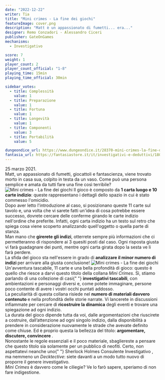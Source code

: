 ```yaml
---
date: "2022-12-22"
writer: Tia
title: "Mini crimes - La fine dei giochi"
featureImage: cover.png
description: "Matt è un appassionato di fumetti... era..."
designer: Remo Conzadori - Alessandro Ciceri
publisher: GateOnGames
mechanisms:
  - Investigativo

score: 7
weight: 1
player_count: 2
player_count_official: "1-8"
playing_time: 15min
playing_time_official: 30min

sidebar_votes:
  - title: Complessità
    value: 1
  - title: Preparazione
    value: 1
  - title: Fortuna
    value: 1
  - title: Longevità
    value: 1
  - title: Componenti
    value: 3
  - title: Portabilità
    value: 5

dungeondice_url: https://www.dungeondice.it/28370-mini-crimes-la-fine-dei-giochi.html
fantasia_url: https://fantasiastore.it/it/investigativi-e-deduttivi/18097-mini-crimes-la-fine-dei-giochi.html
---
```


<Setting>
  25 marzo 2021.
  <br />
  Matt, un appassionato di fumetti, giocattoli e fantascienza, viene trovato
  morto in casa sua, colpito in testa da un vaso. Come può una persona semplice
  e amata da tutti fare una fine così terribile?
</Setting>

<img src="./game1.jpg" alt="Mini crimes - La fine dei giochi" />

<Rules>
  Il gioco è composto da <strong>1 carta luogo e 10 carte indizio</strong>:
  queste rappresentano i dettagli dello spazio in cui è stato commesso
  l'omicidio.
  <br />
  Dopo aver letto l'introduzione al caso, si posizionano queste 11 carte sul
  tavolo e, una volta che vi sarete fatti un'idea di cosa potrebbe essere
  successo, dovrete cercare delle conferme girando le carte indizio nell'ordine
  che preferite. Infatti, ogni carta indizio ha un testo sul retro che spiega
  cosa viene scoperto analizzando quell'oggetto o quella parte di stanza.
  <br />
  Man mano che <strong>girerete gli indizi</strong>, otterrete sempre più
  informazioni che ci permetteranno di rispondere ai 3 quesiti posti dal caso.
  Ogni risposta giusta vi farà guadagnare dei punti, mentre ogni carta girata
  dopo la sesta ve li farà perdere. <br />
  La sfida del gioco sta nell'essere in grado di <strong>
    analizzare il minor numero di indizi
  </strong> per arrivare alla giusta conclusione!
</Rules>

<img src="./game2.jpg" alt="Mini crimes - La fine dei giochi" />

<Feedback>
  Un'avventura tascabile, 11 carte e una bella profondità di gioco: questo è
  quello che riesce a darvi questo titolo della collana <em>Mini Crimes</em>.
  Sì, stiamo parlando di una collezione di casi{" "}
  <strong>investigativi tascabili</strong>, con ambientazioni e personaggi
  diversi e, come potete immaginare, persone poco contente di avere i vostri
  occhi puntati addosso. <br />
  La peculiarità di questa collana risiede nel <strong>
    numero di materiali davvero contenuto
  </strong> e nella profondità delle storie narrate. Vi lancerete in discussioni
  infiammate per cercare di <strong>ricostruire la dinamica</strong> degli eventi
  e trovare una spiegazione ad ogni indizio.
  <br />
  La durata del gioco dipende tutta da voi, dalle argomentazioni che riuscirete a
  costruire, dall’attenzione ad ogni singolo indizio, dalla disponibilità a prendere
  in considerazione nuovamente le strade che avevate definito come chiuse. Ed è proprio
  questa la bellezza del titolo: <strong>
    argomentare, discutere, convincere
  </strong>.<br />
  Nonostante le regole essenziali e il poco materiale, sbagliereste a pensare
  che questo titolo sia solamente per un pubblico di neofiti. Certo, non
  aspettatevi neanche uno{" "}
  <Link to="/reviews/sherlock-holmes-consulente-investigativo/">
    Sherlock Holmes Consulente Investigativo
  </Link>
  , ma nemmeno un <em>Decktective</em>: siete davanti a un modo tutto nuovo di proporre
  il genere investigativo.
  <br />
  <em>Mini Crimes</em> è davvero come le ciliegie? Ve lo farò sapere, speriamo di
  non fare indigestione.
</Feedback>
